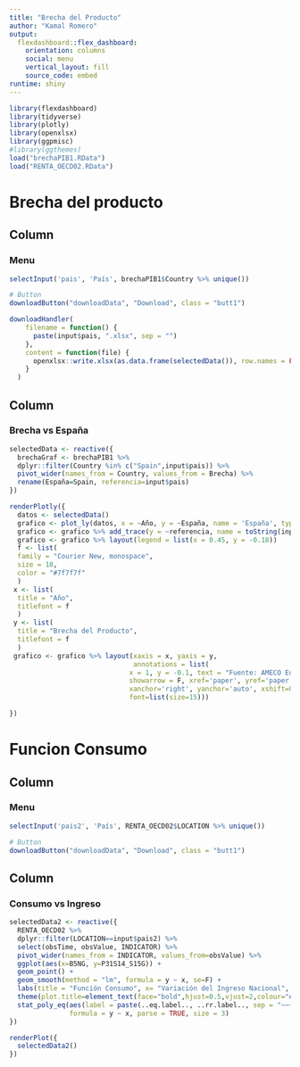 ```yaml
---
title: "Brecha del Producto"
author: "Kamal Romero"
output: 
  flexdashboard::flex_dashboard:
    orientation: columns
    social: menu
    vertical_layout: fill
    source_code: embed
runtime: shiny
---
```


```r
library(flexdashboard)
library(tidyverse)
library(plotly)
library(openxlsx)
library(ggpmisc)
#library(ggthemes)
load("brechaPIB1.RData")
load("RENTA_OECD02.RData")
```


Brecha del producto
=====================================  

Column {.sidebar}
-----------------------------------------------------------------------

### Menu

```r

selectInput('pais', 'País', brechaPIB1$Country %>% unique())

# Button
downloadButton("downloadData", "Download", class = "butt1")

downloadHandler(
    filename = function() {
      paste(input$pais, ".xlsx", sep = "")
    },
    content = function(file) {
      openxlsx::write.xlsx(as.data.frame(selectedData()), row.names = FALSE, file)
    }
  )

```



Column 
-----------------------------------------------------------------------

### Brecha vs España 

```r
selectedData <- reactive({
  brechaGraf <- brechaPIB1 %>%
  dplyr::filter(Country %in% c("Spain",input$pais)) %>%
  pivot_wider(names_from = Country, values_from = Brecha) %>% 
  rename(España=Spain, referencia=input$pais)
})

renderPlotly({
  datos <- selectedData()
  grafico <- plot_ly(datos, x = ~Año, y = ~España, name = 'España', type = 'scatter', mode = 'lines+markers')
  grafico <- grafico %>% add_trace(y = ~referencia, name = toString(input$pais), mode = 'lines+markers')
  grafico <- grafico %>% layout(legend = list(x = 0.45, y = -0.18))
  f <- list(
  family = "Courier New, monospace",
  size = 18,
  color = "#7f7f7f"
  )
 x <- list(
  title = "Año",
  titlefont = f
  )
 y <- list(
  title = "Brecha del Producto",
  titlefont = f
  )
 grafico <- grafico %>% layout(xaxis = x, yaxis = y,
                               annotations = list(
                              x = 1, y = -0.1, text = "Fuente: AMECO European Commission", 
                              showarrow = F, xref='paper', yref='paper', 
                              xanchor='right', yanchor='auto', xshift=0, yshift=0,
                              font=list(size=15)))

})

```


Funcion Consumo
=====================================  

Column {.sidebar}
-----------------------------------------------------------------------

### Menu

```r
selectInput('pais2', 'País', RENTA_OECD02$LOCATION %>% unique())

# Button
downloadButton("downloadData", "Download", class = "butt1")

```


Column 
-----------------------------------------------------------------------

### Consumo vs Ingreso

```r
selectedData2 <- reactive({
  RENTA_OECD02 %>%
  dplyr::filter(LOCATION==input$pais2) %>%
  select(obsTime, obsValue, INDICATOR) %>%
  pivot_wider(names_from = INDICATOR, values_from=obsValue) %>% 
  ggplot(aes(x=B5NG, y=P31S14_S15G)) +
  geom_point() +
  geom_smooth(method = "lm", formula = y ~ x, se=F) +
  labs(title = "Función Consumo", x= "Variación del Ingreso Nacional", y="Variación del Consumo de los hogares", caption = 'Fuente = OECD') +
  theme(plot.title=element_text(face="bold",hjust=0.5,vjust=2,colour="#3C3C3C",size=12)) +
  stat_poly_eq(aes(label = paste(..eq.label.., ..rr.label.., sep = "~~~")), label.x.npc = "right", label.y.npc = 0.15,
               formula = y ~ x, parse = TRUE, size = 3)  
})

renderPlot({
  selectedData2()
})

```



